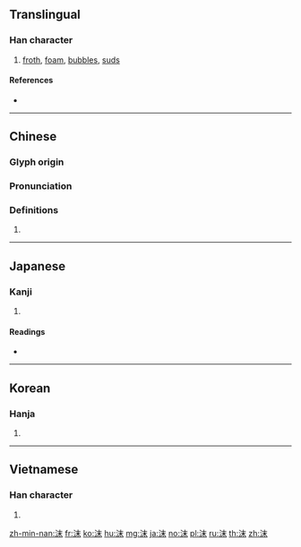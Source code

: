 ==Translingual==

===Han character===
{{Han char|rn=85|rad=水|as=05|sn=8|four=35190|canj=EDJ|ids=⿰氵末}}

# [[froth]], [[foam]], [[bubble]]s, [[suds]]

====References====
* {{Han ref|kx=0612.130|dkj=17235|dj=1006.010|hdz=31578.020|uh=6CAB|ud=27819|bh=AA6A|bd=43626}}

----

==Chinese==
{{zh-forms}}

===Glyph origin===
{{Han etym}}

===Pronunciation===
{{zh-pron
|m=mò
|c=mut6,mut3
|mn=phoe̍h/phe̍h
|h=pfs=
|md=
|w=
|mc=y
|oc=y
|cat=n
}}

===Definitions===
{{zh-hanzi}}

# {{rfdef|lang=zh}}

----

==Japanese==

===Kanji===
{{ja-kanji|grade=|rs=水05}}

# {{defn|lang=ja|sort=水05}}

====Readings====
* {{ja-readings|on=[[まつ]] (matsu), [[ばつ]] (batsu)|kun=[[あわ]] (awa), [[つばき]] (tsubaki)}}

----

==Korean==

===Hanja===
{{ko-hanja|hangeul=말|eumhun=|rv=mal|mr=mal|y=mal}}

# {{defn|lang=ko|sort=水05}}

----

==Vietnamese==

===Han character===
{{vi-readings|rs=水05| hanviet = [[mượt]], [[mát]], [[mạt]], [[mướt]]}}

# {{defn|lang=vi|sort=水05}}

[[zh-min-nan:沫]]
[[fr:沫]]
[[ko:沫]]
[[hu:沫]]
[[mg:沫]]
[[ja:沫]]
[[no:沫]]
[[pl:沫]]
[[ru:沫]]
[[th:沫]]
[[zh:沫]]